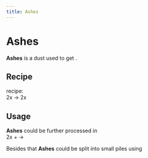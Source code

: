 ```yaml
---
title: Ashes
---
```


<ItemImage file="ashes" alt="Ashes" size="200" />

# Ashes

**Ashes** is a dust used to get <McItem slug="techreborn:carbon_fiber_cell" inline={true}/>.

## Recipe

<CraftingTable recipe="input techreborn:small_pile_of_ashes techreborn:small_pile_of_ashes air input techreborn:small_pile_of_ashes techreborn:small_pile_of_ashes air input air air air output techreborn:ashes"/>

<McItem slug="techreborn:industrial_centrifuge" inline={true}/> recipe:  
2x <McItem slug="techreborn:dark_ashes" inline={true}/> → 2x <McItem slug="techreborn:ashes" inline={true}/>

## Usage

**Ashes** could be further processed in <McItem slug="techreborn:industrial_electrolyzer" inline={true}/>  
2x <McItem slug="techreborn:ashes" inline={true}/> + <McItem slug="techreborn:empty_cell" inline={true}/> →  
<McItem slug="techreborn:carbon_fiber_cell" inline={true}/>

Besides that **Ashes** could be split into small piles using <McItem slug="minecraft:crafting_table" inline={true}/>  
<CraftingTable recipe="input air air air input air techreborn:ashes air input air air air output techreborn:small_pile_of_ashes,4"/>
